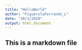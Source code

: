 ```yaml
---
title: "HelloWorld"
author: "FiguerolaFerrando_L"
date: "20/1/2020"
output: html_document
---
```

## This is a markdown file 
